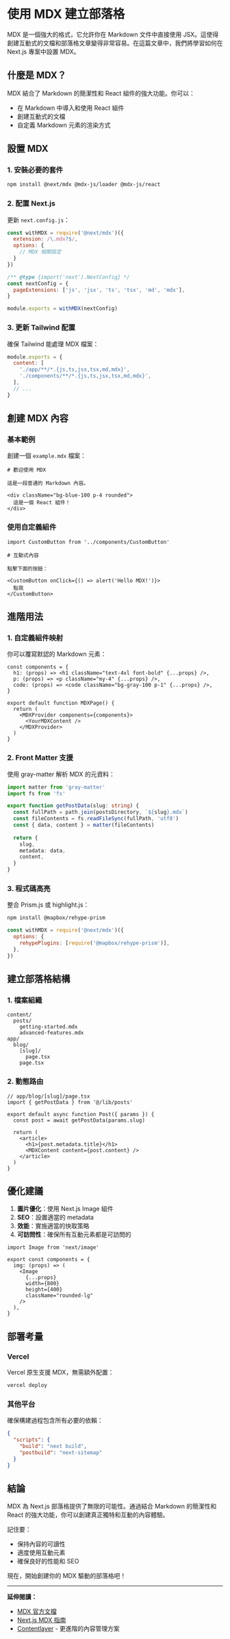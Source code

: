 # 使用 MDX 建立部落格

MDX 是一個強大的格式，它允許你在 Markdown 文件中直接使用 JSX。這使得創建互動式的文檔和部落格文章變得非常容易。在這篇文章中，我們將學習如何在 Next.js 專案中設置 MDX。

## 什麼是 MDX？

MDX 結合了 Markdown 的簡潔性和 React 組件的強大功能。你可以：

- 在 Markdown 中導入和使用 React 組件
- 創建互動式的文檔
- 自定義 Markdown 元素的渲染方式

## 設置 MDX

### 1. 安裝必要的套件

```bash
npm install @next/mdx @mdx-js/loader @mdx-js/react
```

### 2. 配置 Next.js

更新 `next.config.js`：

```javascript
const withMDX = require('@next/mdx')({
  extension: /\.mdx?$/,
  options: {
    // MDX 相關設定
  }
})

/** @type {import('next').NextConfig} */
const nextConfig = {
  pageExtensions: ['js', 'jsx', 'ts', 'tsx', 'md', 'mdx'],
}

module.exports = withMDX(nextConfig)
```

### 3. 更新 Tailwind 配置

確保 Tailwind 能處理 MDX 檔案：

```javascript
module.exports = {
  content: [
    './app/**/*.{js,ts,jsx,tsx,md,mdx}',
    './components/**/*.{js,ts,jsx,tsx,md,mdx}',
  ],
  // ...
}
```

## 創建 MDX 內容

### 基本範例

創建一個 `example.mdx` 檔案：

```mdx
# 歡迎使用 MDX

這是一段普通的 Markdown 內容。

<div className="bg-blue-100 p-4 rounded">
  這是一個 React 組件！
</div>
```

### 使用自定義組件

```mdx
import CustomButton from '../components/CustomButton'

# 互動式內容

點擊下面的按鈕：

<CustomButton onClick={() => alert('Hello MDX!')}>
  點我
</CustomButton>
```

## 進階用法

### 1. 自定義組件映射

你可以覆寫默認的 Markdown 元素：

```tsx
const components = {
  h1: (props) => <h1 className="text-4xl font-bold" {...props} />,
  p: (props) => <p className="my-4" {...props} />,
  code: (props) => <code className="bg-gray-100 p-1" {...props} />,
}

export default function MDXPage() {
  return (
    <MDXProvider components={components}>
      <YourMDXContent />
    </MDXProvider>
  )
}
```

### 2. Front Matter 支援

使用 gray-matter 解析 MDX 的元資料：

```typescript
import matter from 'gray-matter'
import fs from 'fs'

export function getPostData(slug: string) {
  const fullPath = path.join(postsDirectory, `${slug}.mdx`)
  const fileContents = fs.readFileSync(fullPath, 'utf8')
  const { data, content } = matter(fileContents)
  
  return {
    slug,
    metadata: data,
    content,
  }
}
```

### 3. 程式碼高亮

整合 Prism.js 或 highlight.js：

```bash
npm install @mapbox/rehype-prism
```

```javascript
const withMDX = require('@next/mdx')({
  options: {
    rehypePlugins: [require('@mapbox/rehype-prism')],
  },
})
```

## 建立部落格結構

### 1. 檔案組織

```
content/
  posts/
    getting-started.mdx
    advanced-features.mdx
app/
  blog/
    [slug]/
      page.tsx
    page.tsx
```

### 2. 動態路由

```tsx
// app/blog/[slug]/page.tsx
import { getPostData } from '@/lib/posts'

export default async function Post({ params }) {
  const post = await getPostData(params.slug)
  
  return (
    <article>
      <h1>{post.metadata.title}</h1>
      <MDXContent content={post.content} />
    </article>
  )
}
```

## 優化建議

1. **圖片優化**：使用 Next.js Image 組件
2. **SEO**：設置適當的 metadata
3. **效能**：實施適當的快取策略
4. **可訪問性**：確保所有互動元素都是可訪問的

```tsx
import Image from 'next/image'

export const components = {
  img: (props) => (
    <Image
      {...props}
      width={800}
      height={400}
      className="rounded-lg"
    />
  ),
}
```

## 部署考量

### Vercel

Vercel 原生支援 MDX，無需額外配置：

```bash
vercel deploy
```

### 其他平台

確保構建過程包含所有必要的依賴：

```json
{
  "scripts": {
    "build": "next build",
    "postbuild": "next-sitemap"
  }
}
```

## 結論

MDX 為 Next.js 部落格提供了無限的可能性。通過結合 Markdown 的簡潔性和 React 的強大功能，你可以創建真正獨特和互動的內容體驗。

記住要：
- 保持內容的可讀性
- 適度使用互動元素
- 確保良好的性能和 SEO

現在，開始創建你的 MDX 驅動的部落格吧！

---

**延伸閱讀：**
- [MDX 官方文檔](https://mdxjs.com/)
- [Next.js MDX 指南](https://nextjs.org/docs/pages/building-your-application/configuring/mdx)
- [Contentlayer](https://www.contentlayer.dev/) - 更進階的內容管理方案
